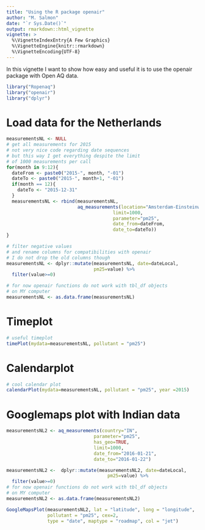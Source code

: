 ```yaml
---
title: "Using the R package openair"
author: "M. Salmon"
date: "`r Sys.Date()`"
output: rmarkdown::html_vignette
vignette: >
  %\VignetteIndexEntry{A Few Graphics}
  %\VignetteEngine{knitr::rmarkdown}
  %\VignetteEncoding{UTF-8}
---
```


In this vignette I want to show how easy and useful it is to use the openair package with Open AQ data.

```r
library("Ropenaq")
library("openair")
library("dplyr")

```

# Load data for the Netherlands

```r
measurementsNL <- NULL
# get all measurements for 2015
# not very nice code regarding date sequences
# but this way I get everything despite the limit
# of 1000 measurements per call
for(month in 9:12){
  dateFrom <- paste0("2015-", month, "-01")
  dateTo <- paste0("2015-", month+1, "-01")
  if(month == 12){
    dateTo <- "2015-12-31"
  }
  measurementsNL <- rbind(measurementsNL,
                          aq_measurements(location="Amsterdam-Einsteinweg",
                                       limit=1000,
                                       parameter="pm25",
                                       date_from=dateFrom,
                                       date_to=dateTo))
}

# filter negative values
# and rename columns for compatibilities with openair
# I do not drop the old columns though
measurementsNL <- dplyr::mutate(measurementsNL, date=dateLocal,
                                pm25=value) %>%
  filter(value>=0)

# for now openair functions do not work with tbl_df objects
# on MY computer
measurementsNL <- as.data.frame(measurementsNL)
```

# Timeplot

```r
# useful timeplot
timePlot(mydata=measurementsNL, pollutant = "pm25")

```

# Calendarplot

```r
# cool calendar plot
calendarPlot(mydata=measurementsNL, pollutant = "pm25", year =2015)

```


# Googlemaps plot with Indian data



```r
measurementsNL2 <- aq_measurements(country="IN",
                                parameter="pm25",
                                has_geo=TRUE,
                                limit=1000,
                                date_from="2016-01-21",
                                date_to="2016-01-22")

measurementsNL2 <-  dplyr::mutate(measurementsNL2, date=dateLocal,
                                     pm25=value) %>%
  filter(value>=0)
# for now openair functions do not work with tbl_df objects
# on MY computer
measurementsNL2 <- as.data.frame(measurementsNL2)

GoogleMapsPlot(measurementsNL2, lat = "latitude", long = "longitude",
               pollutant = "pm25", cex=2,
               type = "date", maptype = "roadmap", col = "jet")
```
